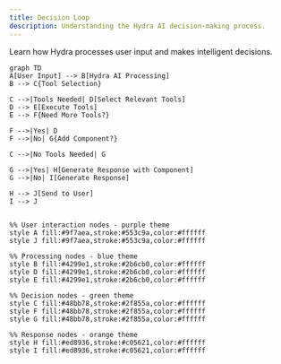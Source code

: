 ```yaml
---
title: Decision Loop
description: Understanding the Hydra AI decision-making process.
---
```


Learn how Hydra processes user input and makes intelligent decisions.

```mermaid
graph TD
A[User Input] --> B[Hydra AI Processing]
B --> C{Tool Selection}

C -->|Tools Needed| D[Select Relevant Tools]
D --> E[Execute Tools]
E --> F{Need More Tools?}

F -->|Yes| D
F -->|No| G{Add Component?}

C -->|No Tools Needed| G

G -->|Yes| H[Generate Response with Component]
G -->|No| I[Generate Response]

H --> J[Send to User]
I --> J


%% User interaction nodes - purple theme
style A fill:#9f7aea,stroke:#553c9a,color:#ffffff
style J fill:#9f7aea,stroke:#553c9a,color:#ffffff

%% Processing nodes - blue theme
style B fill:#4299e1,stroke:#2b6cb0,color:#ffffff
style D fill:#4299e1,stroke:#2b6cb0,color:#ffffff
style E fill:#4299e1,stroke:#2b6cb0,color:#ffffff

%% Decision nodes - green theme
style C fill:#48bb78,stroke:#2f855a,color:#ffffff
style F fill:#48bb78,stroke:#2f855a,color:#ffffff
style G fill:#48bb78,stroke:#2f855a,color:#ffffff

%% Response nodes - orange theme
style H fill:#ed8936,stroke:#c05621,color:#ffffff
style I fill:#ed8936,stroke:#c05621,color:#ffffff
```
